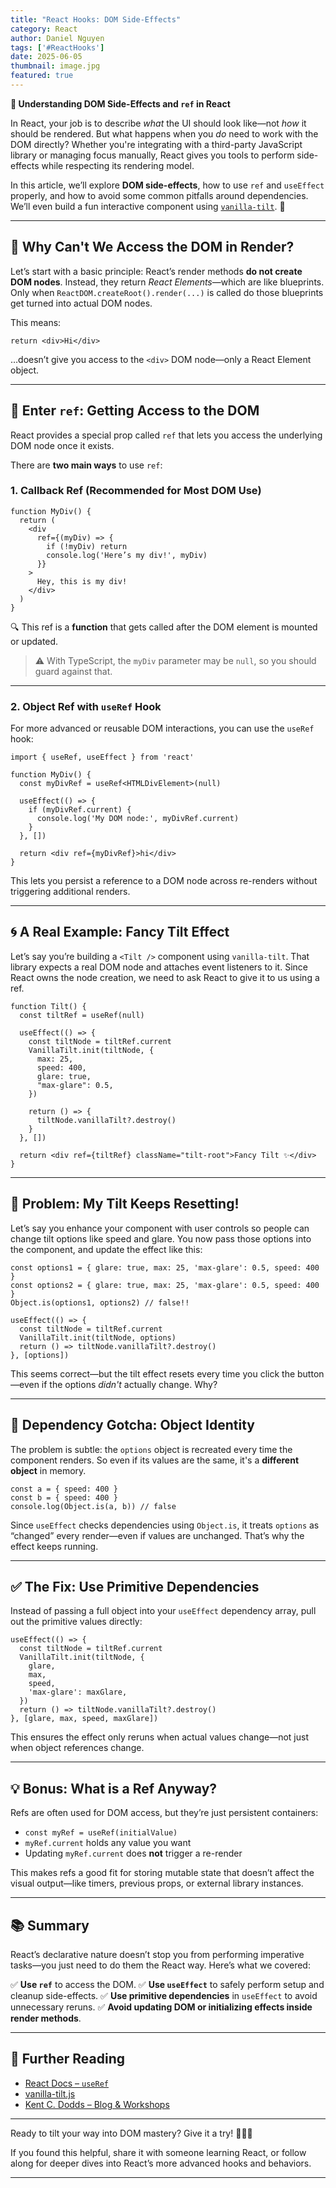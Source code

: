 ```yaml
---
title: "React Hooks: DOM Side-Effects"
category: React
author: Daniel Nguyen
tags: ['#ReactHooks']
date: 2025-06-05
thumbnail: image.jpg
featured: true
---
```


**🧠 Understanding DOM Side-Effects and `ref` in React**

In React, your job is to describe *what* the UI should look like—not *how* it should be rendered. But what happens when you *do* need to work with the DOM directly? Whether you're integrating with a third-party JavaScript library or managing focus manually, React gives you tools to perform side-effects while respecting its rendering model.

In this article, we’ll explore **DOM side-effects**, how to use `ref` and `useEffect` properly, and how to avoid some common pitfalls around dependencies. We’ll even build a fun interactive component using [`vanilla-tilt`](https://micku7zu.github.io/vanilla-tilt.js/). 🎉

---

## 🧩 Why Can't We Access the DOM in Render?

Let’s start with a basic principle: React’s render methods **do not create DOM nodes**. Instead, they return *React Elements*—which are like blueprints. Only when `ReactDOM.createRoot().render(...)` is called do those blueprints get turned into actual DOM nodes.

This means:

```tsx
return <div>Hi</div>
```

…doesn’t give you access to the `<div>` DOM node—only a React Element object.

---

## 🎯 Enter `ref`: Getting Access to the DOM

React provides a special prop called `ref` that lets you access the underlying DOM node once it exists.

There are **two main ways** to use `ref`:

### 1. **Callback Ref** (Recommended for Most DOM Use)

```tsx
function MyDiv() {
  return (
    <div
      ref={(myDiv) => {
        if (!myDiv) return
        console.log('Here’s my div!', myDiv)
      }}
    >
      Hey, this is my div!
    </div>
  )
}
```

🔍 This ref is a **function** that gets called after the DOM element is mounted or updated.

> ⚠️ With TypeScript, the `myDiv` parameter may be `null`, so you should guard against that.

---

### 2. **Object Ref with `useRef` Hook**

For more advanced or reusable DOM interactions, you can use the `useRef` hook:

```tsx
import { useRef, useEffect } from 'react'

function MyDiv() {
  const myDivRef = useRef<HTMLDivElement>(null)

  useEffect(() => {
    if (myDivRef.current) {
      console.log('My DOM node:', myDivRef.current)
    }
  }, [])

  return <div ref={myDivRef}>hi</div>
}
```

This lets you persist a reference to a DOM node across re-renders without triggering additional renders.

---

## 🌀 A Real Example: Fancy Tilt Effect

Let’s say you’re building a `<Tilt />` component using `vanilla-tilt`. That library expects a real DOM node and attaches event listeners to it. Since React owns the node creation, we need to ask React to give it to us using a ref.

```tsx
function Tilt() {
  const tiltRef = useRef(null)

  useEffect(() => {
    const tiltNode = tiltRef.current
    VanillaTilt.init(tiltNode, {
      max: 25,
      speed: 400,
      glare: true,
      "max-glare": 0.5,
    })

    return () => {
      tiltNode.vanillaTilt?.destroy()
    }
  }, [])

  return <div ref={tiltRef} className="tilt-root">Fancy Tilt ✨</div>
}
```

---

## 🔁 Problem: My Tilt Keeps Resetting!

Let’s say you enhance your component with user controls so people can change tilt options like speed and glare. You now pass those options into the component, and update the effect like this:

```tsx
const options1 = { glare: true, max: 25, 'max-glare': 0.5, speed: 400 }
const options2 = { glare: true, max: 25, 'max-glare': 0.5, speed: 400 }
Object.is(options1, options2) // false!!
```

```tsx
useEffect(() => {
  const tiltNode = tiltRef.current
  VanillaTilt.init(tiltNode, options)
  return () => tiltNode.vanillaTilt?.destroy()
}, [options])
```

This seems correct—but the tilt effect resets every time you click the button—even if the options *didn't* actually change. Why?

---

## 🧠 Dependency Gotcha: Object Identity

The problem is subtle: the `options` object is recreated every time the component renders. So even if its values are the same, it's a **different object** in memory.

```tsx
const a = { speed: 400 }
const b = { speed: 400 }
console.log(Object.is(a, b)) // false
```

Since `useEffect` checks dependencies using `Object.is`, it treats `options` as “changed” every render—even if values are unchanged. That’s why the effect keeps running.

---

## ✅ The Fix: Use Primitive Dependencies

Instead of passing a full object into your `useEffect` dependency array, pull out the primitive values directly:

```tsx
useEffect(() => {
  const tiltNode = tiltRef.current
  VanillaTilt.init(tiltNode, {
    glare,
    max,
    speed,
    'max-glare': maxGlare,
  })
  return () => tiltNode.vanillaTilt?.destroy()
}, [glare, max, speed, maxGlare])
```

This ensures the effect only reruns when actual values change—not just when object references change.

---

## 💡 Bonus: What is a Ref Anyway?

Refs are often used for DOM access, but they’re just persistent containers:

* `const myRef = useRef(initialValue)`
* `myRef.current` holds any value you want
* Updating `myRef.current` does **not** trigger a re-render

This makes refs a good fit for storing mutable state that doesn’t affect the visual output—like timers, previous props, or external library instances.

---

## 📚 Summary

React’s declarative nature doesn’t stop you from performing imperative tasks—you just need to do them the React way. Here’s what we covered:

✅ **Use `ref`** to access the DOM.
✅ **Use `useEffect`** to safely perform setup and cleanup side-effects.
✅ **Use primitive dependencies** in `useEffect` to avoid unnecessary reruns.
✅ **Avoid updating DOM or initializing effects inside render methods**.

---

## 🔗 Further Reading

* [React Docs – `useRef`](https://react.dev/reference/react/useRef)
* [vanilla-tilt.js](https://micku7zu.github.io/vanilla-tilt.js/)
* [Kent C. Dodds – Blog & Workshops](https://kentcdodds.com)

---

Ready to tilt your way into DOM mastery? Give it a try! 🧙‍♂️✨

If you found this helpful, share it with someone learning React, or follow along for deeper dives into React’s more advanced hooks and behaviors.

---
